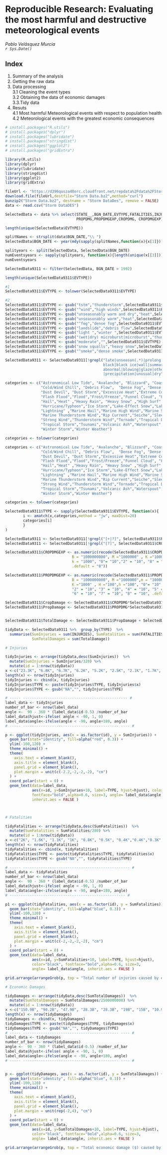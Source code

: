 


**Reproducible Research: Evaluating the most harmful and destructive meteorological events**
========================

*Pablo Velásquez Murcia*      
*`r Sys.Date()`*

## **Index**

1. Summary of the analysis   
2. Getting the raw data  
3. Data processing      
3.1 Cleaning the event types       
3.2 Obtaining the data of economic damages  
3.3.Tidy data
4. Resuts  
4.1 Most harmful Meteorological events with respect to population health
4.2 Meteorological events with the greatest economic consequences


```r

# install.packages("R.utils")
# install.packages("dplyr")
# install.packages("lubridate")
# install.packages("stringdist")
# install.packages("ggplot2")
# install.packages("gridExtra")

library(R.utils)
library(dplyr)
library(lubridate)
library(stringdist)
library(ggplot2)
library(gridExtra)

```



```r
fileUrl <- "https://d396qusza40orc.cloudfront.net/repdata%2Fdata%2FStormData.csv.bz2"
download.file(fileUrl,destfile="Storm Data.bz2",method="curl")
bunzip2("Storm Data.bz2", destname = "Storm DataDes", remove = FALSE)
data <- read.csv("Storm DataDES")
```



```r
SelectedData <- data %>% select(STATE__,BGN_DATE,EVTYPE,FATALITIES,INJURIES,
                                PROPDMG,PROPDMGEXP,CROPDMG, CROPDMGEXP)
```


```r

length(unique(SelectedData$EVTYPE))

```


```r
splitNames <- strsplit(data$BGN_DATE,"\\ ")
SelectedData$BGN_DATE <- year(mdy(sapply(splitNames,function(x){x[1]})))

splityears <- split(SelectedData, SelectedData$BGN_DATE)
numEventsyears <- sapply(splityears, function(x){length(unique(x[[3]]))})
numEventsyears
```



```r
SelectedData9311 <- filter(SelectedData, BGN_DATE > 1992)
```


```r
length(unique(SelectedData9311$EVTYPE))
```


```r

#1
SelectedData9311$EVTYPE <- tolower(SelectedData9311$EVTYPE)

#2
SelectedData9311$EVTYPE <- gsub("tstm","thunderstorm",SelectedData9311$EVTYPE) 
SelectedData9311$EVTYPE <- gsub("^wind","high winds",SelectedData9311$EVTYPE) 
SelectedData9311$EVTYPE <- gsub("unseasonably warm and dry","heat",SelectedData9311$EVTYPE) 
SelectedData9311$EVTYPE <- gsub("unseasonably warm","heat",SelectedData9311$EVTYPE) 
SelectedData9311$EVTYPE <- gsub("^fog","dense fog",SelectedData9311$EVTYPE) 
SelectedData9311$EVTYPE <- gsub("landslide","debris flow",SelectedData9311$EVTYPE) 
SelectedData9311$EVTYPE <- gsub("light ","winter ",SelectedData9311$EVTYPE) 
SelectedData9311$EVTYPE <- gsub("(wet|dry) microburst|microburst","thunderstorm",SelectedData9311$EVTYPE) 
SelectedData9311$EVTYPE <- gsub("moderate","",SelectedData9311$EVTYPE) 
SelectedData9311$EVTYPE <- gsub("snow squalls","heavy snow",SelectedData9311$EVTYPE) 
SelectedData9311$EVTYPE <- gsub("^smoke","dense smoke",SelectedData9311$EVTYPE)

SelectedData9311 <- SelectedData9311[!grepl("late|unseason(.*)|prolong|mudslide|
                                            black|black ice|wall|summary|(.*)record(.*)|
                                            abnormal|blowing|glaze|other
                                            |precipitation|unusual|dry",SelectedData9311$EVTYPE),]


```


```r
categories <- c("Astronomical Low Tide", "Avalanche", "Blizzard", "Coastal Flood",
                "Cold/Wind Chill", "Debris Flow",  "Dense Fog", "Dense Smoke","Drought",
                "Dust Devil", "Dust Storm","Excessive Heat","Extreme Cold/Wind Chill",
                "Flash Flood","Flood","Frost/Freeze","Funnel Cloud", "Freezing Fog", 
                "Hail","Heat" ,"Heavy Rain", "Heavy Snow" ,"High Surf" ,"High Wind",
                "Hurricane/Typhoon","Ice Storm","Lake-Effect Snow","Lakeshore Flood",
                "Lightning" ,"Marine Hail","Marine High Wind","Marine Strong Wind",
                "Marine Thunderstorm Wind","Rip Current","Seiche","Sleet","Storm Surge/Tide",
                "Strong Wind","Thunderstorm Wind","Tornado","Tropical Depression",
                "Tropical Storm","Tsunami","Volcanic Ash","Waterspout","Wildfire", 
                "Winter Storm","Winter Weather")

categories <- tolower(categories)
```

```r
categories <- c("Astronomical Low Tide", "Avalanche", "Blizzard", "Coastal Flood",
                "Cold/Wind Chill", "Debris Flow",  "Dense Fog", "Dense Smoke","Drought",
                "Dust Devil", "Dust Storm","Excessive Heat","Extreme Cold/Wind Chill",
                "Flash Flood","Flood","Frost/Freeze","Funnel Cloud", "Freezing Fog", 
                "Hail","Heat" ,"Heavy Rain", "Heavy Snow" ,"High Surf" ,"High Wind",
                "Hurricane/Typhoon","Ice Storm","Lake-Effect Snow","Lakeshore Flood",
                "Lightning" ,"Marine Hail","Marine High Wind","Marine Strong Wind",
                "Marine Thunderstorm Wind","Rip Current","Seiche","Sleet","Storm Surge/Tide",
                "Strong Wind","Thunderstorm Wind","Tornado","Tropical Depression",
                "Tropical Storm","Tsunami","Volcanic Ash","Waterspout","Wildfire", 
                "Winter Storm","Winter Weather")

categories <- tolower(categories)

```


```r
SelectedData9311$TYPE <- sapply(SelectedData9311$EVTYPE, function(x){
        i <- amatch(x,categories,method = "jw", maxDist=20)
        categories[i]
        }
) 
```



```r

SelectedData9311 <- SelectedData9311[!grepl("[+|?]", SelectedData9311$PROPDMGEXP),]
SelectedData9311 <- SelectedData9311[!grepl("[?]", SelectedData9311$CROPDMGEXP),]

SelectedData9311$CROPDMGEXP <- as.numeric(recode(SelectedData9311$CROPDMGEXP, 
                              B = "1000000000", M ="1000000" , K ="1000" ,
                              k = "1000", "0"= "10","2" = "10", "8" = "10", 
                              .default = "0"))

SelectedData9311$PROPDMGEXP <- as.numeric(recode(SelectedData9311$PROPDMGEXP,
                              B = "1000000000", M ="1000000",m = "1000000",
                              K ="1000" , H ="100",h ="100", "0"= "10","1"= "10",
                              "2" = "10", "3" = "10", "4" = "10", "5" = "10", 
                              "6" = "10", "7" = "10", "8" = "10", .default = "0"))

SelectedData9311$CropDamage <- SelectedData9311$CROPDMG*SelectedData9311$CROPDMGEXP
SelectedData9311$PropDamage <- SelectedData9311$PROPDMG*SelectedData9311$PROPDMGEXP


SelectedData9311$TotalDamage <- SelectedData9311$PropDamage + SelectedData9311$CropDamage

```


```r

tidyData <- SelectedData9311 %>%  group_by(TYPE)  %>%  
  summarise(SumInjuries = sum(INJURIES), SumFatalities = sum(FATALITIES),
            SumTotalDamages = sum(TotalDamage))

```



```r
# Injuries

tidyInjuries <- arrange(tidyData,desc(SumInjuries))  %>% 
  mutate(SumInjuries = SumInjuries/320) %>%
  mutate(id = 1:nrow(tidyData))
x <-c("23.3K", "6.8K", "6.7K", "6.2K", "5.2K", "2.5K", "2.1K", "1.7K", "1.6K", "1.6K")
length(x) <- nrow(tidyInjuries)
tidyInjuries <- cbind(x, tidyInjuries)
tidyInjuries$TYPE <- paste(tidyInjuries$TYPE, tidyInjuries$x)
tidyInjuries$TYPE <- gsub("NA","", tidyInjuries$TYPE)

# ----- ----------------------------------------------- #
label_data <- tidyInjuries
number_of_bar <- nrow(label_data)
angle <-  90 - 360 * (label_data$id-0.5) /number_of_bar 
label_data$hjust<-ifelse( angle < -90, 1, 0)
label_data$angle<-ifelse(angle < -90, angle+180, angle)
# ----- ------------------------------------------- ---- #

p <- ggplot(tidyInjuries, aes(x = as.factor(id), y = SumInjuries)) +
  geom_bar(stat="identity", fill=alpha("red", 0.3)) +
  ylim(-100,120) +
  theme_minimal() +
  theme(
    axis.text = element_blank(),
    axis.title = element_blank(),
    panel.grid = element_blank(),
    plot.margin = unit(c(-2.2,-2,-2,-2), "cm")     
  ) +
  coord_polar(start = 0) +
  geom_text(data=label_data, 
            aes(x=id, y=SumInjuries+10, label=TYPE, hjust=hjust), color="black", 
            fontface="bold",alpha=0.6, size=3, angle= label_data$angle,
            inherit.aes = FALSE ) 



# Fatalities

tidyFatalities <- arrange(tidyData,desc(SumFatalities))  %>%
  mutate(SumFatalities = SumFatalities/280) %>% 
  mutate(id = 1:nrow(tidyData))
x <-c("2K", "1.6K", "1.1K", "1K", "0.8K", "0.5K", "0.4K","0.4K","0.3K","0.3K") 
length(x) <- nrow(tidyFatalities)
tidyFatalities <- cbind(x, tidyFatalities)
tidyFatalities$TYPE <- paste(tidyFatalities$TYPE, tidyFatalities$x)
tidyFatalities$TYPE <- gsub("NA","", tidyFatalities$TYPE)

# ----- ------------------------------------------------ #
label_data <- tidyFatalities
number_of_bar <- nrow(label_data)
angle <-  90 - 360 * (label_data$id-0.5) /number_of_bar 
label_data$hjust<-ifelse( angle < -90, 1, 0)
label_data$angle<-ifelse(angle < -90, angle+180, angle)
# ---------------------------------------------------- #

p1 <- ggplot(tidyFatalities, aes(x = as.factor(id), y = SumFatalities)) +
  geom_bar(stat="identity", fill=alpha("blue", 0.3)) +
  ylim(-100,120) +
  theme_minimal() +
  theme(
    axis.text = element_blank(),
    axis.title = element_blank(),
    panel.grid = element_blank(),
    plot.margin = unit(c(-2,-2,-2,-2), "cm")        
  ) +
  coord_polar(start = 0) +
  geom_text(data=label_data,
            aes(x=id, y=SumFatalities+10, label=TYPE, hjust=hjust), 
            color="black", fontface="bold",alpha=0.6, size=3, 
            angle= label_data$angle, inherit.aes = FALSE ) 

grid.arrange(arrangeGrob(p, top = "Total number of injuries caused by each of the 48 \nofficial event type (1993-2011)"), arrangeGrob(p1, top = "Total number of fatlities caused by each of the 48  \nofficial event type (1993-2011)"), ncol=2)

```



```r

# Economic Damages  

tidyDamages <- arrange(tidyData,desc(SumTotalDamages))  %>% 
  mutate(SumTotalDamages = SumTotalDamages/2500000000) %>%
  mutate(id = 1:nrow(tidyData))
x <-c("150.9B", "90.2B", "47.9B", "28.3B", "28.3B", "19B", "15B", "10.9B", "8.9B", "8.8B")
length(x) <- nrow(tidyDamages)
tidyDamages <- cbind(x, tidyDamages)
tidyDamages$TYPE <- paste(tidyDamages$TYPE, tidyDamages$x)
tidyDamages$TYPE <- gsub("NA","", tidyDamages$TYPE)
# ----- ------------------------------------------- ---- #
label_data <- tidyDamages
number_of_bar <- nrow(tidyDamages)
angle <-  90 - 360 * (label_data$id-0.5) /number_of_bar 
label_data$hjust<-ifelse( angle < -90, 1, 0)
label_data$angle<-ifelse(angle < -90, angle+180, angle)
# ----- ------------------------------------------- ---- #


p <- ggplot(tidyDamages, aes(x = as.factor(id), y = SumTotalDamages)) +
  geom_bar(stat="identity", fill=alpha("blue", 0.3)) +
  ylim(-100,120) +
  theme_minimal() +
  theme(
    axis.text = element_blank(),
    axis.title = element_blank(),
    panel.grid = element_blank(),
    plot.margin = unit(rep(-2,4), "cm")     
  ) +
  coord_polar(start = 0) +
  geom_text(data=label_data,
            aes(x=id, y=SumTotalDamages+10, label=TYPE, hjust=hjust), 
            color="black", fontface="bold",alpha=0.6, size=3, 
            angle= label_data$angle, inherit.aes = FALSE ) 

grid.arrange(arrangeGrob(p, top = "Total economic damage ($) caused by each of the 48 \nofficial event type (1993-2011)"))

```